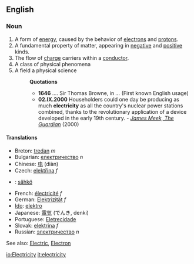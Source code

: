 ==English==
===Noun===
#A form of [[energy]], caused by the behavior of [[electron]]s and [[proton]]s.
#A fundamental property of matter, appearing in [[negative]] and [[positive]] kinds.
#The flow of [[charge]] carriers within a [[conductor]].
#A class of physical phenomena
#A field a physical science
#:'''Quotations'''
#:*'''1646''' .... Sir Thomas Browne, in ''...'' (First known English usage)
#:*'''02.IX.2000''' Householders could one day be producing as much '''electricity''' as all the country's nuclear power stations combined, thanks to the revolutionary application of a device developed in the early 19th century. - ''[http://www.guardian.co.uk/renewable/Story/0,2763,363461,00.html James Meek, The Guardian]'' (2000)

====Translations====
*Breton: [[tredan]] ''m''
*Bulgarian: [[електричество]] ''n''
*Chinese: [[电]] (diàn)
*Czech: [[elektřina]] ''f''
*{{fi}}: [[sähkö]]
*French: [[électricité]] ''f''
*German: [[Elektrizität]] ''f''
*[[Ido]]: [[elektro]]
*Japanese: [[電気]] (でんき, denki)
*Portuguese: [[Eletrecidade]]
*Slovak: [[elektrina]] ''f''
*Russian: [[электричество]] ''n''

See also: [[Electric]], [[Electron]]

[[io:Electricity]]
[[it:electricity]]